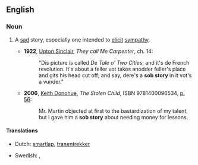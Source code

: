 ==English==

===Noun===
{{en-noun|sg=[[sob]] [[story]]|sob stories}}

# {{idiomatic}} A [[sad]] story, especially one intended to [[elicit]] [[sympathy]].
#* '''1922''', [[w:Upton Sinclair|Upton Sinclair]], ''They call Me Carpenter'', ch. 14:
#*: "Dis picture is called ''De Tale o' Two Cities'', and it's de French revolution. It's about a feller vot takes anodder feller's place and gits his head cut off; and say, dere's a '''sob story''' in it vot's a vunder."
#* '''2006''', [[w:Keith Donohue|Keith Donohue]], ''The Stolen Child'', ISBN 9781400096534, [http://books.google.ca/books?id=9ApE1F48IVwC&pg=PA56&dq=%22sob+story%22+subject:%22fiction%22&lr=&as_drrb_is=b&as_minm_is=0&as_miny_is=2001&as_maxm_is=0&as_maxy_is=2008&as_brr=3&cd=27#v=onepage&q=%22sob%20story%22%20subject%3A%22fiction%22&f=false p. 56]:
#*: Mr. Martin objected at first to the bastardization of my talent, but I gave him a '''sob story''' about needing money for lessons.

====Translations====
{{trans-top|sad story}}
* Dutch: [[smartlap]], [[tranentrekker]]
{{trans-mid}}
* Swedish: {{t|sv|snyfthistoria}}, {{t|sv|snyftare}}
{{trans-bottom}}